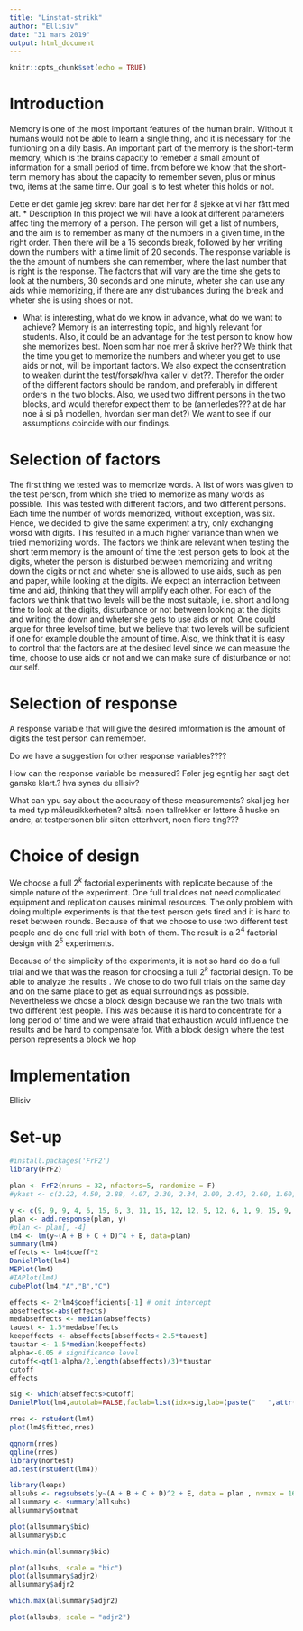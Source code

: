 ```yaml
---
title: "Linstat-strikk"
author: "Ellisiv"
date: "31 mars 2019"
output: html_document
---
```


```r
knitr::opts_chunk$set(echo = TRUE)
```

# Introduction
  Memory is one of the most important features of the human brain. Without it humans would not be able to learn a single thing, and it is necessary for the funtioning on a dily basis. 
  An important part of the memory is the short-term memory, which is the brains capacity to remeber a small amount of information for a small period of time. from before we know that the short-term memory has about the capacity to remember seven, plus or minus two, items at the same time. Our goal is to test wheter this holds or not. 


Dette er det gamle jeg skrev: bare har det her for å sjekke at vi har fått med alt.
 * Description
 In this project we will have a look at different parameters affec ting the memory of a person. The person will get a list of numbers, and the aim is to remember as many of the numbers in a given time, in the right order. Then there will be a 15 seconds break, followed by her writing down the numbers with a time limit of 20 seconds. The response variable is the the amount of numbers she can remember, where the last number that is right is the response. The factors that will vary are the time she gets to look at the numbers, 30 seconds and one minute, wheter she can use any aids while memorizing, if there are any distrubances during the break and wheter she is using shoes or not. 

 * What is interesting, what do we know in advance, what do we want to achieve?
 Memory is an interresting topic, and highly relevant for students. Also, it could be an advantage for the test person to know how she memorizes best. Noen som har noe mer å skrive her??
 We think that the time you get to memorize the numbers and wheter you get to use aids or not, will be important factors. We also expect the consentration to weaken durint the test/forsøk/hva kaller vi det??. Therefor the order of the different factors should be random, and preferably in different orders in the two blocks. Also, we used two diffrent persons in the two blocks, and would therefor expect them to be (annerledes??? at de har noe å si på modellen, hvordan sier man det?)
 We want to see if our assumptions coincide with our findings. 


# Selection of factors
  The first thing we tested was to memorize words. A list of wors was given to the test person, from which she tried to memorize as many words as possible. This was tested with different factors, and two different persons. Each time the number of words memorized, without exception, was six. Hence, we decided to give the same experiment a try, only exchanging worsd with digits. This resulted in a much higher variance than when we tried memorizing words. 
  The factors we think are relevant when testing the short term memory is the amount of time the test person gets to look at the digits, wheter the person is disturbed between memorizing and writing down the digits or not and wheter she is allowed to use aids, such as pen and paper, while looking at the digits. 
  We expect an interraction between time and aid, thinking that they will amplify each other. For each of the factors we think that two levels will be the most suitable, i.e. short and long time to look at the digits, disturbance or not between looking at the digits and writing the down and wheter she gets to use aids or not. One could argue for three levelsof time, but we believe that two levels will be suficient if one for example double the amount of time.
  Also, we think that it is easy to control that the factors are at the desired level since we can measure the time, choose to use aids or not and we can make sure of disturbance or not our self. 

# Selection of response
  A response variable that will give the desired imformation is the amount of digits the test person can remember.
  
  Do we have a suggestion for other response variables????
  
  How can the response variable be measured? Føler jeg egntlig har sagt det ganske klart.? hva synes du ellisiv?
  
  What can ypu say about the accuracy of these measurements?
  skal jeg her ta med typ måleusikkerheten? altså: noen tallrekker er lettere å huske en andre, at testpersonen blir sliten etterhvert, noen flere ting???



# Choice of design 
We choose a full $2^k$ factorial experiments with replicate because of the simple nature of the experiment. One full trial does not need complicated equipment and replication causes minimal resources. The only problem with doing multiple experiments is that the test person gets tired and it is hard to reset between rounds. Because of that we choose to use two different test people and do one full trial with both of them. The result is a $2^4$ factorial design with $2^5$ experiments. 

Because of the simplicity of the experiments, it is not so hard do do a full trial and we that was the reason for choosing a full $2^k$ factorial design. To be able to analyze the results . We chose to do two full trials on the same day and on the same place to get as equal surroundings as possible. Nevertheless we chose a block design because we ran the two trials with two different test people. This was because it is hard to concentrate for a long period of time and we were afraid that exhaustion would influence the results and be hard to compensate for. With a block design where the test person represents a block we hop

# Implementation
Ellisiv

# Set-up

```r
#install.packages('FrF2')
library(FrF2)

plan <- FrF2(nruns = 32, nfactors=5, randomize = F)
#ykast <- c(2.22, 4.50, 2.88, 4.07, 2.30, 2.34, 2.00, 2.47, 2.60, 1.60, 3.98, 3.38, 2.82, 2.61, 1.88, 3.20, 2.63, 2.22, 3.38, 6.00, 4.06, 1.53, 5.70, 5.30, 2.01, 1.82, 2.60, 7.0, 1.57, 3.20, 4.00, 2.49)

y <- c(9, 9, 9, 4, 6, 15, 6, 3, 11, 15, 12, 12, 5, 12, 6, 1, 9, 15, 9, 11, 12, 12, 6, 12, 12, 0.01, 9, 15, 7, 15, 6, 9)
plan <- add.response(plan, y)
#plan <- plan[, -4]
lm4 <- lm(y~(A + B + C + D)^4 + E, data=plan)
summary(lm4)
effects <- lm4$coeff*2
DanielPlot(lm4)
MEPlot(lm4)
#IAPlot(lm4)
cubePlot(lm4,"A","B","C")

effects <- 2*lm4$coefficients[-1] # omit intercept
abseffects<-abs(effects)
medabseffects <- median(abseffects)
tauest <- 1.5*medabseffects
keepeffects <- abseffects[abseffects< 2.5*tauest]
taustar <- 1.5*median(keepeffects)
alpha<-0.05 # significance level
cutoff<-qt(1-alpha/2,length(abseffects)/3)*taustar
cutoff
effects 

sig <- which(abseffects>cutoff)
DanielPlot(lm4,autolab=FALSE,faclab=list(idx=sig,lab=(paste("   ",attr(lm4$terms,"term.labels"))[sig])))

rres <- rstudent(lm4)
plot(lm4$fitted,rres)

qqnorm(rres)
qqline(rres)
library(nortest)
ad.test(rstudent(lm4))

```

```r
library(leaps)
allsubs <- regsubsets(y~(A + B + C + D)^2 + E, data = plan , nvmax = 16)
allsummary <- summary(allsubs)
allsummary$outmat

plot(allsummary$bic)
allsummary$bic

which.min(allsummary$bic)

plot(allsubs, scale = "bic")
plot(allsummary$adjr2)
allsummary$adjr2

which.max(allsummary$adjr2)

plot(allsubs, scale = "adjr2")

```

